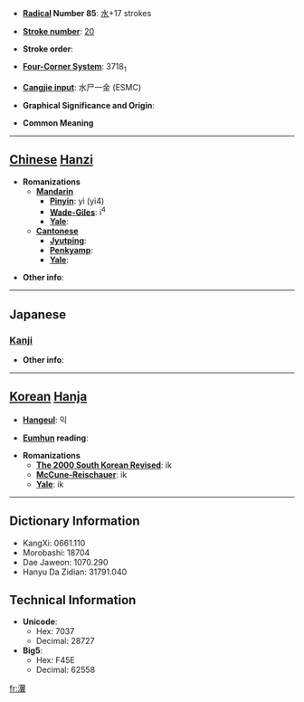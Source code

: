 * '''[[Wiktionary:Chinese radical index| Radical]] Number 85''': [[Wiktionary:Chinese radical index 水|水]]+17 strokes

* '''[[Wiktionary:Chinese total strokes index|Stroke number]]''': [[Wiktionary:Chinese total strokes index 20|20]]

* '''Stroke order''': 

* '''[[Wiktionary:Chinese four corner index|Four-Corner System]]''': 3718<sub>1</sub>

* '''[[Wiktionary:Chinese Cangjie index|Cangjie input]]''': 水尸一金 (ESMC)

* '''Graphical Significance and Origin''': 

* '''Common Meaning'''

----

== [[Chinese]] [[Hanzi]] ==

* '''Romanizations'''
** '''[[Mandarin]]'''
*** '''[[Pinyin]]''': yì (yi4)
*** '''[[Wade-Giles]]''': i<sup>4</sup>
*** '''[[Yale]]''': 
** '''[[Cantonese]]'''
*** '''[[Jyutping]]''':
*** '''[[Penkyamp]]''': 
*** '''[[Yale]]''': 

* '''Other info''': 

----

==Japanese==
===[[Kanji]]===
{{kanji|on readings=[[よく]] (yoku), [[いき]] (iki), [[しょく]] (shoku), [[しき]] (shiki)|kun readings=[[ながれ]] (nagare)}}

* '''Other info''':  

----

== [[Korean]] [[Hanja]] ==

* '''[[Hangeul]]''': 익

* '''[[Eumhun]] reading''': 

* '''Romanizations'''
** '''[[The 2000 South Korean Revised Romanization|The 2000 South Korean Revised]]''': ik
** '''[[McCune-Reischauer]]''': ik
** '''[[Yale]]''': ik

----

== Dictionary Information ==

* KangXi: 0661.110
* Morobashi: 18704
* Dae Jaweon: 1070.290
* Hanyu Da Zidian: 31791.040

== Technical Information ==

* '''Unicode''':
** Hex: 7037
** Decimal: 28727
* '''Big5''':
** Hex: F45E
** Decimal: 62558

[[fr:瀷]]